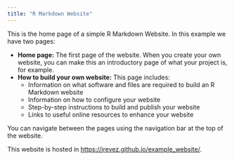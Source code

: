 ```yaml
---
title: "R Markdown Website"
---
```


This is the home page of a simple R Markdown Website. In this example we have two pages:

  - **Home page:** The first page of the website. When you create your own website, you can make this an introductory page of what your project is, for example. 
  - **How to build your own website:** This page includes:
      - Information on what software and files are required to build an R Markdown website
      - Information on how to configure your website
      - Step-by-step instructions to build and publish your website
      - Links to useful online resources to enhance your website
  
You can navigate between the pages using the navigation bar at the top of the website.

This website is hosted in [https://jrevez.github.io/example_website/](https://jrevez.github.io/example_website/).